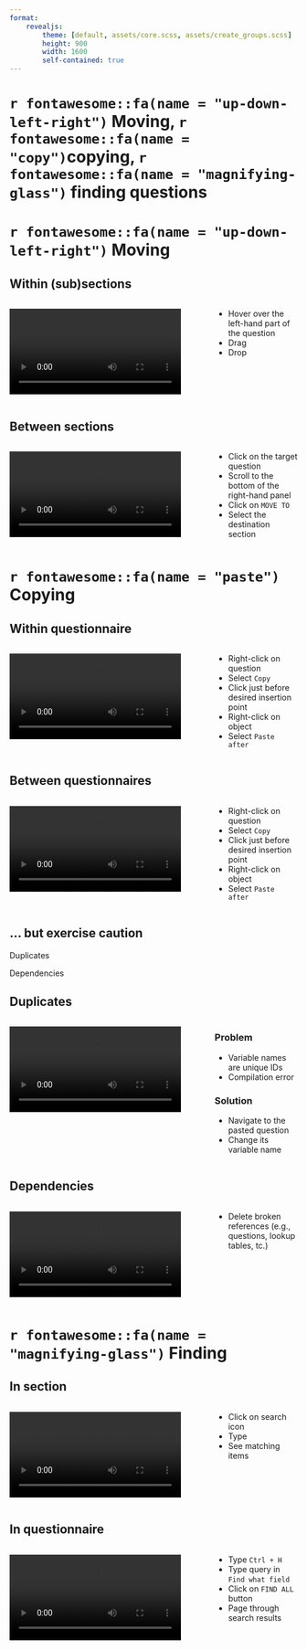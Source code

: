 ```yaml
---
format: 
    revealjs: 
        theme: [default, assets/core.scss, assets/create_groups.scss]
        height: 900
        width: 1600
        self-contained: true
---
```


# `r fontawesome::fa(name = "up-down-left-right")` Moving, `r fontawesome::fa(name = "copy")`copying, `r fontawesome::fa(name = "magnifying-glass")` finding questions {background-color=var(--suso)}


# `r fontawesome::fa(name = "up-down-left-right")` Moving {background-color=var(--s1)}


## Within (sub)sections {.t1}

:::: {.columns}

::: {.column width="70%"}
![](assets/07/move_questions.mp4)
:::

::: {.column width="30%"}
- Hover over the left-hand part of the question
- Drag
- Drop
:::

::::

## Between sections {.t1}

:::: {.columns}

::: {.column width="70%"}
![](assets/06/move_question_to_section.mp4)
:::

::: {.column width="30%"}
- Click on the target question
- Scroll to the bottom of the right-hand panel
- Click on `MOVE TO`
- Select the destination section
:::

::::

# `r fontawesome::fa(name = "paste")` Copying {background-color=var(--s2)}

## Within questionnaire {.t2}

:::: {.columns}

::: {.column width="70%"}
![](assets/07/copy-paste_questions.mp4)
:::

::: {.column width="30%"}
- Right-click on question
- Select `Copy`
- Click just before desired insertion point
- Right-click on object
- Select `Paste after`
:::

::::

## Between questionnaires {.t2}

:::: {.columns}

::: {.column width="70%"}
![](assets/07/copy-paste_between_qnrs.mp4)
:::

::: {.column width="30%"}
- Right-click on question
- Select `Copy`
- Click just before desired insertion point
- Right-click on object
- Select `Paste after`
:::

::::

## ... but exercise caution {.t2}

::: {.box .box-2}
Duplicates
:::

::: {.box .box-2}
Dependencies
:::

## Duplicates {.t2}

:::: {.columns}

::: {.column width="70%"}
![](assets/07/warning_duplicates.mp4)
:::

::: {.column width="30%"}

### Problem

- Variable names are unique IDs
- Compilation error

### Solution

- Navigate to the pasted question
- Change its variable name

:::

::::

## Dependencies {.t2}

:::: {.columns}

::: {.column width="70%"}
![](assets/07/warning_dependencies.mp4)
:::

::: {.column width="30%"}
- Delete broken references (e.g., questions, lookup tables, tc.)
:::

::::


# `r fontawesome::fa(name = "magnifying-glass")` Finding {background-color=var(--s3)}

## In section {.t3}

:::: {.columns}

::: {.column width="70%"}
![](assets/07/find_question_in_section.mp4)
:::

::: {.column width="30%"}
- Click on search icon
- Type
- See matching items
:::

::::

## In questionnaire {.t3}

:::: {.columns}

::: {.column width="70%"}
![](assets/07/search_question_in_qnr.mp4)
:::

::: {.column width="30%"}
- Type `Ctrl + H`
- Type query in `Find what field`
- Click on `FIND ALL` button
- Page through search results
:::

::::

<!-- 
Reference here: https://docs.mysurvey.solutions/questionnaire-designer/interface/find-and-replace-/
 -->
